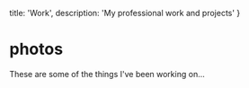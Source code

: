   title: 'Work',
  description: 'My professional work and projects'
}

# photos

These are some of the things I've been working on...
